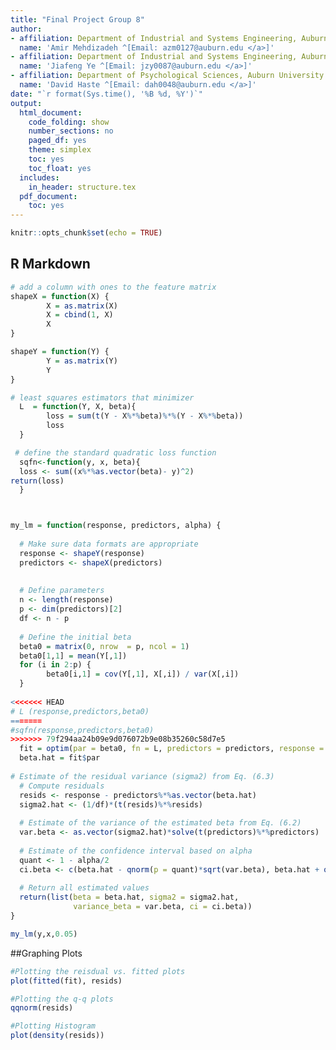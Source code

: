 ```yaml
---
title: "Final Project Group 8"
author:
- affiliation: Department of Industrial and Systems Engineering, Auburn University
  name: 'Amir Mehdizadeh ^[Email: azm0127@auburn.edu </a>]'
- affiliation: Department of Industrial and Systems Engineering, Auburn University
  name: 'Jiafeng Ye ^[Email: jzy0087@auburn.edu </a>]'
- affiliation: Department of Psychological Sciences, Auburn University
  name: 'David Haste ^[Email: dah0048@auburn.edu </a>]'
date: "`r format(Sys.time(), '%B %d, %Y')`"
output:
  html_document:
    code_folding: show
    number_sections: no
    paged_df: yes
    theme: simplex
    toc: yes
    toc_float: yes
  includes:
    in_header: structure.tex
  pdf_document:
    toc: yes
---
```


```r
knitr::opts_chunk$set(echo = TRUE)
```

## R Markdown

```r

# add a column with ones to the feature matrix
shapeX = function(X) {
        X = as.matrix(X)
        X = cbind(1, X)
        X
}

shapeY = function(Y) {
        Y = as.matrix(Y)
        Y
}

# least squares estimators that minimizer
  L  = function(Y, X, beta){  
        loss = sum(t(Y - X%*%beta)%*%(Y - X%*%beta))
        loss 
  }

 # define the standard quadratic loss function
  sqfn<-function(y, x, beta){  
  loss <- sum((x%*%as.vector(beta)- y)^2)
return(loss) 
  }



my_lm = function(response, predictors, alpha) {
  
  # Make sure data formats are appropriate
  response <- shapeY(response)
  predictors <- shapeX(predictors)
  
  
  # Define parameters
  n <- length(response)
  p <- dim(predictors)[2]
  df <- n - p
  
  # Define the initial beta
  beta0 = matrix(0, nrow  = p, ncol = 1)
  beta0[1,1] = mean(Y[,1])
  for (i in 2:p) {
        beta0[i,1] = cov(Y[,1], X[,i]) / var(X[,i])
  }
    
<<<<<<< HEAD
# L (response,predictors,beta0)
=======
#sqfn(response,predictors,beta0)
>>>>>>> 79f294aa24b09e9d076072b9e08b35260c58d7e5
  fit = optim(par = beta0, fn = L, predictors = predictors, response = response)
  beta.hat = fit$par
  
# Estimate of the residual variance (sigma2) from Eq. (6.3)
  # Compute residuals
  resids <- response - predictors%*%as.vector(beta.hat) 
  sigma2.hat <- (1/df)*(t(resids)%*%resids)
  
  # Estimate of the variance of the estimated beta from Eq. (6.2)
  var.beta <- as.vector(sigma2.hat)*solve(t(predictors)%*%predictors)
  
  # Estimate of the confidence interval based on alpha
  quant <- 1 - alpha/2
  ci.beta <- c(beta.hat - qnorm(p = quant)*sqrt(var.beta), beta.hat + qnorm(p = quant)*sqrt(var.beta))
  
  # Return all estimated values
  return(list(beta = beta.hat, sigma2 = sigma2.hat, 
              variance_beta = var.beta, ci = ci.beta))
}
```

```r
my_lm(y,x,0.05)
```

##Graphing Plots
```r
#Plotting the reisdual vs. fitted plots
plot(fitted(fit), resids)

#Plotting the q-q plots
qqnorm(resids)

#Plotting Histogram
plot(density(resids))
```

